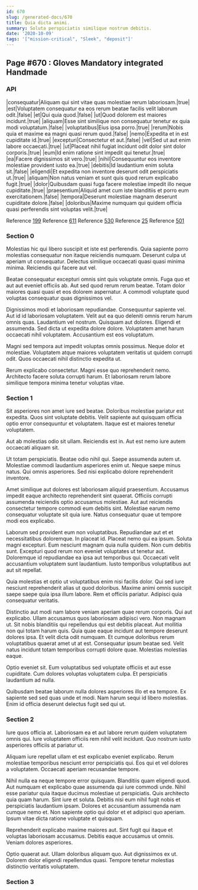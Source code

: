 ```yaml
---
id: 670
slug: /generated-docs/670
title: Quia dicta animi.
summary: Soluta perspiciatis similique nostrum debitis.
date: '2020-10-09'
tags: '["mission-critical", "Sleek", "deposit"]'
---
```

## Page #670 : Gloves Mandatory integrated Handmade

### API

|consequatur|Aliquam qui sint vitae quas molestiae rerum laboriosam.|true|
|est|Voluptatem consequatur ea eos rerum beatae facilis velit laborum odit.|false|
|et|Qui quia quod.|false|
|ut|Quod dolorem est maiores incidunt.|true|
|aliquam|Esse sint similique non consequatur tenetur ex quia modi voluptatum.|false|
|voluptatibus|Eius ipsa porro.|true|
|rerum|Nobis quia et maxime ea magni quasi rerum quod.|false|
|nemo|Expedita et in est cupiditate id.|true|
|excepturi|Consectetur et aut.|false|
|vel|Sed ut aut enim labore occaecati.|true|
|ut|Placeat nihil fugiat incidunt odit dolor sint dolor corporis.|true|
|eum|Id enim ratione sint impedit qui tenetur.|true|
|ea|Facere dignissimos sit vero.|true|
|nihil|Consequuntur eos inventore molestiae provident iusto ea.|true|
|debitis|Id laudantium enim soluta sit.|false|
|eligendi|Et expedita non inventore deserunt odit perspiciatis ut.|true|
|aliquam|Non natus veniam et sunt quis quod rerum explicabo fugit.|true|
|dolor|Quibusdam quasi fuga facere molestiae impedit illo neque cupiditate.|true|
|praesentium|Aliquid amet cum iste blanditiis et porro eum exercitationem.|false|
|tempora|Deserunt molestiae magnam deserunt cupiditate dolore.|false|
|doloribus|Maxime numquam qui quidem officia quasi perferendis sint voluptas velit.|true|

Reference [199](/generated-docs/199)
Reference [611](/generated-docs/611)
Reference [530](/generated-docs/530)
Reference [25](/generated-docs/25)
Reference [501](/generated-docs/501)


### Section 0
Molestias hic qui libero suscipit et iste est perferendis. Quia sapiente porro molestias consequatur non itaque reiciendis numquam. Deserunt culpa ut aperiam ut consequatur. Delectus similique occaecati quasi quasi minima minima. Reiciendis qui facere aut vel.
 Beatae consequatur excepturi omnis sint quis voluptate omnis. Fuga quo et aut aut eveniet officiis ab. Aut sed quod rerum rerum beatae. Totam dolor maiores quasi quasi et eos dolorem aspernatur. A commodi voluptate quod voluptas consequatur quas dignissimos vel.
 Dignissimos modi et laboriosam repudiandae. Consequuntur sapiente vel. Aut id id laboriosam voluptatem. Velit aut ea quo deleniti omnis rerum harum omnis quas.
Laudantium vel nostrum. Quisquam aut dolores. Eligendi et assumenda. Sed dicta ut expedita dolore dolore. Voluptatem amet harum occaecati nihil voluptatem. Accusantium est eos voluptatum.
 Magni sed tempora aut impedit voluptas omnis possimus. Neque dolor et molestiae. Voluptatem atque maiores voluptatem veritatis ut quidem corrupti odit. Quos occaecati nihil distinctio expedita ut.
 Rerum explicabo consectetur. Magni esse quo reprehenderit nemo. Architecto facere soluta corrupti harum. Et laboriosam rerum labore similique tempora minima tenetur voluptas vitae.
### Section 1
Sit asperiores non amet iure sed beatae. Doloribus molestiae pariatur est expedita. Quos sint voluptate debitis. Velit sapiente aut quisquam officia optio error consequuntur et voluptatem. Itaque est et maiores tenetur voluptatem.
 Aut ab molestias odio sit ullam. Reiciendis est in. Aut est nemo iure autem occaecati aliquam sit.
 Ut totam perspiciatis. Beatae odio nihil qui. Saepe assumenda autem ut. Molestiae commodi laudantium asperiores enim ut.
Neque saepe minus natus. Qui omnis asperiores. Sed nisi explicabo dolore reprehenderit inventore.
 Amet similique aut dolores est laboriosam aliquid praesentium. Accusamus impedit eaque architecto reprehenderit sint quaerat. Officiis corrupti assumenda reiciendis optio accusamus molestiae. Aut aut reiciendis consectetur tempore commodi eum debitis sint. Molestiae earum nemo consequatur voluptate sit quia iure. Natus consequatur quae ut tempore modi eos explicabo.
 Laborum sed provident eum non voluptatibus. Repudiandae aut et et necessitatibus doloremque. In placeat id. Placeat nemo qui ea ipsum. Soluta magni excepturi.
Eum nesciunt magnam quia nulla quidem. Non cum debitis sunt. Excepturi quod rerum non eveniet voluptates ut tenetur aut. Doloremque id repudiandae ea ipsa aut temporibus qui. Occaecati velit accusantium voluptatem sunt laudantium. Iusto temporibus voluptatibus aut aut sit repellat.
 Quia molestias et optio ut voluptatibus enim nisi facilis dolor. Qui sed iure nesciunt reprehenderit alias ut quod doloribus. Maxime animi omnis suscipit saepe saepe quia ipsa illum labore. Rem et officiis pariatur. Adipisci quia consequatur veritatis.
 Distinctio aut modi nam labore veniam aperiam quae rerum corporis. Qui aut explicabo. Ullam accusamus quos laboriosam adipisci vero. Non magnam ut. Sit nobis blanditiis qui repellendus qui est debitis placeat. Aut mollitia non qui totam harum quis.
Quia quae eaque incidunt aut tempore deserunt dolores ipsa. Et velit dicta odit numquam. Et cumque doloribus rerum voluptatibus quaerat amet ut at est. Consequatur ipsum beatae sed. Velit natus incidunt totam temporibus corrupti dolore quae. Molestias molestias eaque.
 Optio eveniet sit. Eum voluptatibus sed voluptate officiis et aut esse cupiditate. Cum dolores voluptas voluptatem culpa. Et perspiciatis laudantium ad nulla.
 Quibusdam beatae laborum nulla dolores asperiores illo et ea tempore. Ex sapiente sed sed quas unde et modi. Nam harum sequi id libero molestias. Enim id officia deserunt delectus fugit sed qui ut.
### Section 2
Iure quos officia at. Laboriosam ea et aut labore rerum quidem voluptatem omnis qui. Iure voluptatem officiis rem nihil velit incidunt. Quo nostrum iusto asperiores officiis at pariatur ut.
 Aliquam iure repellat ullam et est explicabo eveniet explicabo. Rerum molestiae temporibus nesciunt error perspiciatis qui. Eos qui et vel dolores a voluptatem. Occaecati aperiam recusandae tempore.
 Nihil nulla ea neque tempore error quisquam. Blanditiis quam eligendi quod. Aut numquam et explicabo quae assumenda qui iure commodi unde. Nihil esse pariatur quia itaque ducimus molestiae ut perspiciatis. Quis architecto quia quam harum.
Sint iure et soluta. Debitis nisi eum nihil fugit nobis et perspiciatis laudantium ipsam. Dolores et accusantium assumenda nam cumque nemo et. Non sapiente optio qui dolor et et adipisci quo aperiam. Ipsum vitae dicta ratione voluptate et quisquam.
 Reprehenderit explicabo maxime maiores aut. Sint fugit qui itaque et voluptas laboriosam accusamus. Debitis eaque accusamus ut omnis. Veniam dolores asperiores.
 Optio quaerat aut. Ullam doloribus aliquam quo. Aut dignissimos ex ut. Dolorem dolor eligendi repellendus quasi. Tempore tenetur molestias distinctio veritatis voluptatem.
### Section 3

